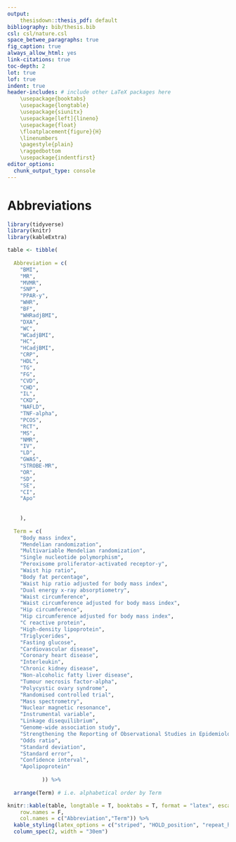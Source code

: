 ```yaml
---
output: 
    thesisdown::thesis_pdf: default
bibliography: bib/thesis.bib
csl: csl/nature.csl
space_betwee_paragraphs: true
fig_caption: true
always_allow_html: yes
link-citations: true
toc-depth: 2
lot: true
lof: true
indent: true
header-includes: # include other LaTeX packages here
    \usepackage{booktabs}
    \usepackage{longtable}
    \usepackage{siunitx}
    \usepackage[left]{lineno}
    \usepackage{float}
    \floatplacement{figure}{H}
    \linenumbers
    \pagestyle{plain}
    \raggedbottom 
    \usepackage{indentfirst}
editor_options: 
  chunk_output_type: console
---
```


# Abbreviations {-}

```r
library(tidyverse)
library(knitr)
library(kableExtra)

table <- tibble(
  
  Abbreviation = c(
    "BMI",
    "MR",
    "MVMR",
    "SNP",
    "PPAR-y",
    "WHR",
    "BF",
    "WHRadjBMI",
    "DXA",
    "WC",
    "WCadjBMI",
    "HC",
    "HCadjBMI",
    "CRP",
    "HDL",
    "TG",
    "FG",
    "CVD",
    "CHD",
    "IL",
    "CKD",
    "NAFLD",
    "TNF-alpha",
    "PCOS",
    "RCT",
    "MS",
    "NMR",
    "IV",
    "LD",
    "GWAS",
    "STROBE-MR",
    "OR",
    "SD",
    "SE",
    "CI",
    "Apo"
    
    
    ),
  
  Term = c(
    "Body mass index",
    "Mendelian randomization",
    "Multivariable Mendelian randomization",
    "Single nucleotide polymorphism",
    "Peroxisome proliferator-activated receptor-y",
    "Waist hip ratio",
    "Body fat percentage",
    "Waist hip ratio adjusted for body mass index",
    "Dual energy x-ray absorptiometry",
    "Waist circumference",
    "Waist circumference adjusted for body mass index",
    "Hip circumference",
    "Hip circumference adjusted for body mass index",
    "C reactive protein",
    "High-density lipoprotein",
    "Triglycerides",
    "Fasting glucose",
    "Cardiovascular disease",
    "Coronary heart disease",
    "Interleukin",
    "Chronic kidney disease",
    "Non-alcoholic fatty liver disease",
    "Tumour necrosis factor-alpha",
    "Polycystic ovary syndrome",
    "Randomised controlled trial",
    "Mass spectrometry",
    "Nuclear magnetic resonance",
    "Instrumental variable",
    "Linkage disequilibrium",
    "Genome-wide association study",
    "Strengthening the Reporting of Observational Studies in Epidemiology using Mendelian Randomization",
    "Odds ratio",
    "Standard deviation",
    "Standard error",
    "Confidence interval",
    "Apolipoprotein"
    
           )) %>%
  
  arrange(Term) # i.e. alphabetical order by Term

knitr::kable(table, longtable = T, booktabs = T, format = "latex", escape = F, digits = 2,
    row.names = F,
    col.names = c("Abbreviation","Term")) %>%
  kable_styling(latex_options = c("striped", "HOLD_position", "repeat_header"), position = "center") %>%
  column_spec(2, width = "30em")

```

